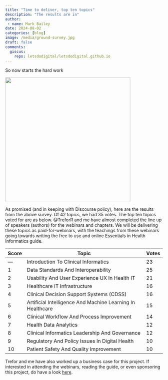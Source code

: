 ```yaml
---
title: "Time to deliver, top ten topics"
description: "The results are in"
author:
 - name: Mark Bailey
date: 2024-08-02
categories: [blog]
image: /media/ground-survey.jpg
draft: false
comments:
  giscus: 
    repo: letsdodigital/letsdodigital.github.io
---
```


So now starts the hard work

![](/media/ground-survey.jpg){height=400px fig-align="center" fig-alt="Three men undertaking a ground survey"}

As promised (and in keeping with Discourse policy), here are the results from the above survey. Of 42 topics, we had 35 votes. The top ten topics voted for are as below. @TreforR and me have almost completed the line up of speakers (authors) for the webinars and chapters. We will be delivering these topics as paid-for-webinars, with the teachings from these webinars going towards writing the free to use and online Essentials in Health Informatics guide.

|Score|Topic|Votes|
|---|---|---|
|---|Introduction To Clinical Informatics|23|
|1|Data Standards And Interoperability|25|
|2|Usability And User Experience UX In Health IT|21|
|3|Healthcare IT Infrastructure|16|
|4|Clinical Decision Support Systems (CDSS)|16|
|5|Artificial Intelligence And Machine Learning In Healthcare|15|
|6|Clinical Workflow And Process Improvement|14|
|7|Health Data Analytics|12|
|8|Clinical Informatics Leadership And Governance|12|
|9|Regulatory And Policy Issues In Digital Health|10|
|10|Patient Safety And Quality Improvement|10|

Trefor and me have also worked up a business case for this project. If interested in attending the webinars, reading the guide, or even sponsoring this project, do have a look [here](https://letsdodigital.org/eohi/business-case.html).